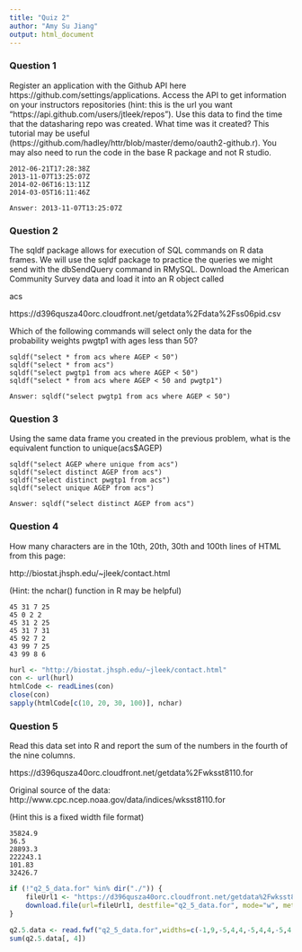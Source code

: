 ```yaml
---
title: "Quiz 2"
author: "Amy Su Jiang"
output: html_document
---
```


### Question 1

Register an application with the Github API here https://github.com/settings/applications. Access the API to get information on your instructors repositories (hint: this is the url you want "https://api.github.com/users/jtleek/repos"). Use this data to find the time that the datasharing repo was created. What time was it created? This tutorial may be useful (https://github.com/hadley/httr/blob/master/demo/oauth2-github.r). You may also need to run the code in the base R package and not R studio.

    2012-06-21T17:28:38Z
    2013-11-07T13:25:07Z
    2014-02-06T16:13:11Z
    2014-03-05T16:11:46Z

```
Answer: 2013-11-07T13:25:07Z
```

### Question 2

The sqldf package allows for execution of SQL commands on R data frames. We will use the sqldf package to practice the queries we might send with the dbSendQuery command in RMySQL. Download the American Community Survey data and load it into an R object called

 acs

https://d396qusza40orc.cloudfront.net/getdata%2Fdata%2Fss06pid.csv

Which of the following commands will select only the data for the probability weights pwgtp1 with ages less than 50?

    sqldf("select * from acs where AGEP < 50")
    sqldf("select * from acs")
    sqldf("select pwgtp1 from acs where AGEP < 50")
    sqldf("select * from acs where AGEP < 50 and pwgtp1")

```
Answer: sqldf("select pwgtp1 from acs where AGEP < 50")
```

### Question 3

Using the same data frame you created in the previous problem, what is the equivalent function to unique(acs$AGEP)

    sqldf("select AGEP where unique from acs")
    sqldf("select distinct AGEP from acs")
    sqldf("select distinct pwgtp1 from acs")
    sqldf("select unique AGEP from acs")

```
Answer: sqldf("select distinct AGEP from acs")
```


### Question 4

How many characters are in the 10th, 20th, 30th and 100th lines of HTML from this page:

http://biostat.jhsph.edu/~jleek/contact.html

(Hint: the nchar() function in R may be helpful)

    45 31 7 25
    45 0 2 2
    45 31 2 25
    45 31 7 31
    45 92 7 2
    43 99 7 25
    43 99 8 6

```r
hurl <- "http://biostat.jhsph.edu/~jleek/contact.html"
con <- url(hurl)
htmlCode <- readLines(con)
close(con)
sapply(htmlCode[c(10, 20, 30, 100)], nchar)
```

### Question 5

Read this data set into R and report the sum of the numbers in the fourth of the nine columns.

https://d396qusza40orc.cloudfront.net/getdata%2Fwksst8110.for

Original source of the data: http://www.cpc.ncep.noaa.gov/data/indices/wksst8110.for

(Hint this is a fixed width file format)

    35824.9
    36.5
    28893.3
    222243.1
    101.83
    32426.7

```r
if (!"q2_5_data.for" %in% dir("./")) {
    fileUrl1 <- "https://d396qusza40orc.cloudfront.net/getdata%2Fwksst8110.for"
    download.file(url=fileUrl1, destfile="q2_5_data.for", mode="w", method="curl")
}

q2.5.data <- read.fwf("q2_5_data.for",widths=c(-1,9,-5,4,4,-5,4,4,-5,4,4,-5,4,4), skip=4)
sum(q2.5.data[, 4])
```